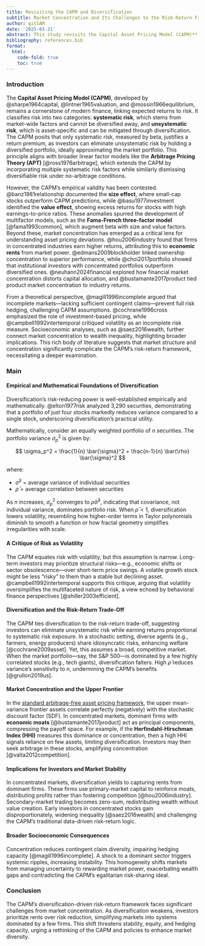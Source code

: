 ```yaml
---
title: Revisiting the CAPM and Diversification
subtitle: Market Concentration and Its Challenges to the Risk-Return Framework
author: gitSAM
date: '2025-03-21'
abstract: This study revisits the Capital Asset Pricing Model (CAPM)** in light of increasing market concentration and its challenges to the risk-return framework. CAPM posits that systematic risk, measured by beta, is the only relevant determinant of expected returns, as unsystematic risk can be diversified away. However, rising market concentration raises concerns about whether diversification remains effective in practice. When a small number of firms dominate market returns, the traditional assumptions of efficient risk-sharing and competitive asset pricing may no longer hold. This study examines how concentration distorts expected returns, potentially leading to risk mispricing and a breakdown of the CAPM equilibrium. The findings suggest that market structure itself has become a non-diversifiable source of risk, necessitating a reassessment of traditional asset pricing models under contemporary market conditions.
bibliography: references.bib
format:
  html:
    code-fold: true
    toc: true
---
```


### Introduction

The **Capital Asset Pricing Model (CAPM)**, developed by @sharpe1964capital, @lintner1965valuation, and @mossin1966equilibrium, remains a cornerstone of modern finance, linking expected returns to risk. It classifies risk into two categories: **systematic risk**, which stems from market-wide factors and cannot be diversified away, and **unsystematic risk**, which is asset-specific and can be mitigated through diversification. The CAPM posits that only systematic risk, measured by beta, justifies a return premium, as investors can eliminate unsystematic risk by holding a diversified portfolio, ideally approximating the market portfolio. This principle aligns with broader linear factor models like the **Arbitrage Pricing Theory (APT)** [@ross1976arbitrage], which extends the CAPM by incorporating multiple systematic risk factors while similarly dismissing diversifiable risk under no-arbitrage conditions.

However, the CAPM’s empirical validity has been contested. @banz1981relationship documented the **size effect**, where small-cap stocks outperform CAPM predictions, while @basu1977investment identified the **value effect**, showing excess returns for stocks with high earnings-to-price ratios. These anomalies spurred the development of multifactor models, such as the **Fama-French three-factor model** [@fama1993common], which augment beta with size and value factors. Beyond these, market concentration has emerged as a critical lens for understanding asset pricing deviations. @hou2006industry found that firms in concentrated industries earn higher returns, attributing this to **economic rents** from market power. @edmans2009blockholder linked ownership concentration to superior performance, while @choi2017portfolio showed that institutional investors with concentrated portfolios outperform diversified ones. @neuhann2024financial explored how financial market concentration distorts capital allocation, and @bustamante2017product tied product market concentration to industry returns.

From a theoretical perspective, @magill1996incomplete argued that incomplete markets—lacking sufficient contingent claims—prevent full risk hedging, challenging CAPM assumptions. @cochrane1996cross emphasized the role of investment-based pricing, while @campbell1992intertemporal critiqued volatility as an incomplete risk measure. Socioeconomic analyses, such as @saez2016wealth, further connect market concentration to wealth inequality, highlighting broader implications. This rich body of literature suggests that market structure and concentration significantly complicate the CAPM’s risk-return framework, necessitating a deeper examination.

### Main

#### Empirical and Mathematical Foundations of Diversification

Diversification’s risk-reducing power is well-established empirically and mathematically. @elton1977risk analyzed 3,290 securities, demonstrating that a portfolio of just four stocks markedly reduces variance compared to a single stock, underscoring diversification’s practical utility.

Mathematically, consider an equally weighted portfolio of $n$ securities. The portfolio variance $\sigma_p^2$ is given by:

$$
\sigma_p^2 = \frac{1}{n} \bar{\sigma}^2 + \frac{n-1}{n} \bar{\rho} \bar{\sigma}^2
$$

where:

- $\bar{\sigma}^2$ = average variance of individual securities  
- $\bar{\rho}$ = average correlation between securities  

As $n$ increases, $\sigma_p^2$ converges to $\bar{\rho} \bar{\sigma}^2$, indicating that covariance, not individual variance, dominates portfolio risk. When $\bar{\rho} < 1$, diversification lowers volatility, resembling how higher-order terms in Taylor polynomials diminish to smooth a function or how fractal geometry simplifies irregularities with scale.

#### A Critique of Risk as Volatility

The CAPM equates risk with volatility, but this assumption is narrow. Long-term investors may prioritize structural risks—e.g., economic shifts or sector obsolescence—over short-term price swings. A volatile growth stock might be less "risky" to them than a stable but declining asset. @campbell1992intertemporal supports this critique, arguing that volatility oversimplifies the multifaceted nature of risk, a view echoed by behavioral finance perspectives [@shiller2003efficient].

#### Diversification and the Risk-Return Trade-Off

The CAPM ties diversification to the risk-return trade-off, suggesting investors can eliminate unsystematic risk while earning returns proportional to systematic risk exposure. In a stochastic setting, diverse agents (e.g., farmers, energy producers) share idiosyncratic risks, enhancing welfare [@cochrane2009asset]. Yet, this assumes a broad, competitive market. When the market portfolio—say, the S&P 500—is dominated by a few highly correlated stocks (e.g., tech giants), diversification falters. High $\bar{\rho}$ reduces variance’s sensitivity to $n$, undermining the CAPM’s benefits [@grullon2019us].

#### Market Concentration and the Upper Frontier

In the [standard arbitrage-free asset pricing framework](https://python-advanced.quantecon.org/asset_pricing_lph.html#mathematical-structure-of-frontier), the upper mean-variance frontier assets correlate perfectly  (negatively) with the stochastic discount factor (SDF). In concentrated markets, dominant firms with **economic moats** [@bustamante2017product] act as principal components, compressing the payoff space. For example, if the **Herfindahl-Hirschman Index (HHI)** measures this dominance or concentration, then a high HHI signals reliance on few assets, limiting diversification. Investors may then seek arbitrage in these stocks, amplifying concentration [@valta2012competition].

#### Implications for Investors and Market Stability

In concentrated markets, diversification yields to capturing rents from dominant firms. These firms use primary-market capital to reinforce moats, distributing profits rather than fostering competition [@hou2006industry]. Secondary-market trading becomes zero-sum, redistributing wealth without value creation. Early investors in concentrated stocks gain disproportionately, widening inequality [@saez2016wealth] and challenging the CAPM’s traditional data-driven risk-return logic.

#### Broader Socioeconomic Consequences

Concentration reduces contingent claim diversity, impairing hedging capacity [@magill1996incomplete]. A shock to a dominant sector triggers systemic ripples, increasing instability. This homogeneity shifts markets from managing uncertainty to rewarding market power, exacerbating wealth gaps and contradicting the CAPM’s egalitarian risk-sharing ideal.

### Conclusion

The CAPM’s diversification-driven risk-return framework faces significant challenges from market concentration. As diversification weakens, investors prioritize rents over risk reduction, simplifying markets into systems dominated by a few firms. This shift threatens stability, equity, and hedging capacity, urging a rethinking of the CAPM and policies to enhance market diversity.